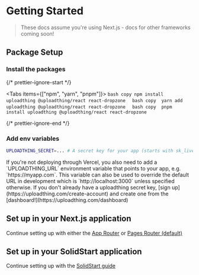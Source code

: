 
# Getting Started

> These docs assume you're using Next.js - docs for other frameworks coming
> soon!

## Package Setup

<Steps>

### Install the packages


{/* prettier-ignore-start */}

<Tabs items={["npm", "yarn", "pnpm"]}>
  <Tab>
    ```bash copy
    npm install uploadthing @uploadthing/react react-dropzone 
    ```
  </Tab>
  <Tab>
    ```bash copy 
    yarn add uploadthing @uploadthing/react react-dropzone 
    ```
  </Tab>
  <Tab>
    ```bash copy 
    pnpm install uploadthing @uploadthing/react react-dropzone 
    ```
  </Tab>
</Tabs>

{/* prettier-ignore-end */}

### Add env variables

```bash
UPLOADTHING_SECRET=... # A secret key for your app (starts with sk_live_)
```

<Callout type="info">
  If you're not deploying through Vercel, you also need to add a
  `UPLOADTHING_URL` environment variable that points to your app, e.g.
  `https://myapp.com`. This variable can also be used to override the default
  URL in development which is `http://localhost:3000` unless specified
  otherwise.
</Callout>

<Callout type="warning">
  If you don't already have a uploadthing secret key, [sign up](https://uploadthing.com/create-account) and create one from
  the [dashboard!](https://uploadthing.com/dashboard)
</Callout>
</Steps>

## Set up in your Next.js application

Continue setting up with either the [App Router](/nextjs/appdir) or
[Pages Router (default)](/nextjs/pagedir)

## Set up in your SolidStart application

Continue setting up with the [SolidStart guide](/solid)
